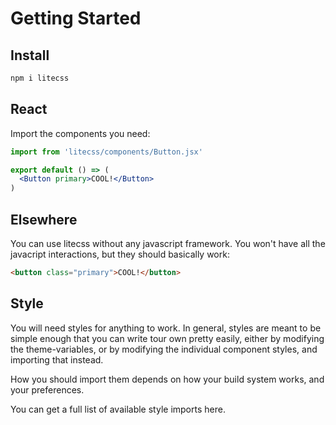 # Getting Started

## Install

```bash
npm i litecss
```

## React

Import the components you need:

```jsx
import from 'litecss/components/Button.jsx'

export default () => (
  <Button primary>COOL!</Button>
)
```

## Elsewhere

You can use litecss without any javascript framework. You won't have all the javacript interactions, but they should basically work:

```html
<button class="primary">COOL!</button>
```

## Style

You will need styles for anything to work. In general, styles are meant to be simple enough that you can write tour own pretty easily, either by modifying the theme-variables, or by modifying the individual component styles, and importing that instead.

How you should import them depends on how your build system works, and your preferences.

You can get a full list of available style imports <Link href="/styles"><a>here</a></Link>.

